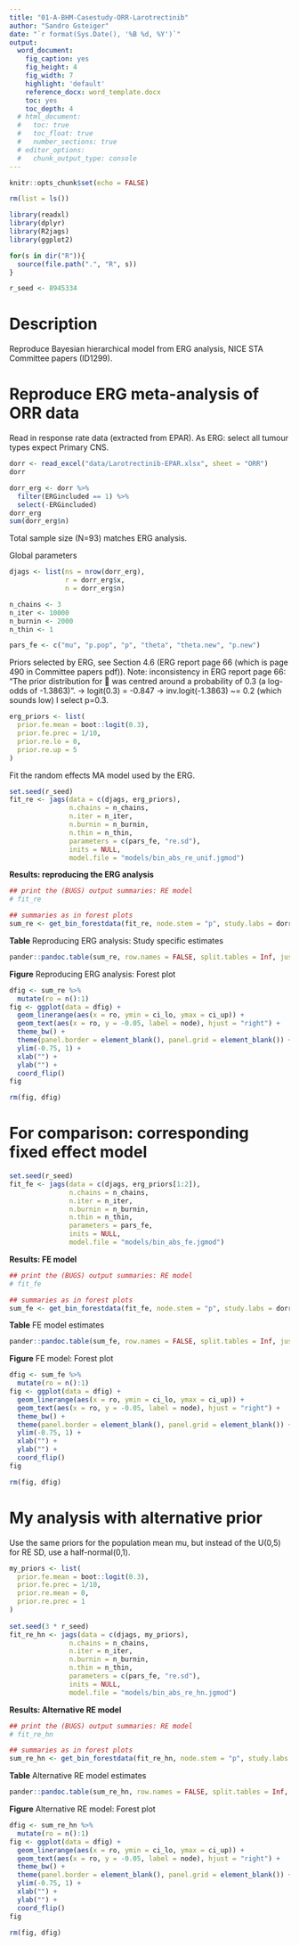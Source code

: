 ```yaml
---
title: "01-A-BHM-Casestudy-ORR-Larotrectinib"
author: "Sandro Gsteiger"
date: "`r format(Sys.Date(), '%B %d, %Y')`"
output: 
  word_document:
    fig_caption: yes
    fig_height: 4
    fig_width: 7
    highlight: 'default'
    reference_docx: word_template.docx
    toc: yes
    toc_depth: 4
  # html_document:
  #   toc: true
  #   toc_float: true
  #   number_sections: true
  # editor_options: 
  #   chunk_output_type: console
---
```


```r
knitr::opts_chunk$set(echo = FALSE)

rm(list = ls())

library(readxl)
library(dplyr)
library(R2jags)
library(ggplot2)

for(s in dir("R")){
  source(file.path(".", "R", s))
}

r_seed <- 8945334
```

# Description

Reproduce Bayesian hierarchical model from ERG analysis, NICE STA Committee papers (ID1299).



# Reproduce ERG meta-analysis of ORR data
Read in response rate data (extracted from EPAR).
As ERG: select all tumour types expect Primary CNS.
```r
dorr <- read_excel("data/Larotrectinib-EPAR.xlsx", sheet = "ORR")
dorr

dorr_erg <- dorr %>%
  filter(ERGincluded == 1) %>%
  select(-ERGincluded)
dorr_erg
sum(dorr_erg$n)
```

Total sample size (N=93) matches ERG  analysis.


Global parameters
```r
djags <- list(ns = nrow(dorr_erg),
              r = dorr_erg$x,
              n = dorr_erg$n)

n_chains <- 3
n_iter <- 10000
n_burnin <- 2000
n_thin <- 1

pars_fe <- c("mu", "p.pop", "p", "theta", "theta.new", "p.new")
```

Priors selected by ERG, see Section 4.6 (ERG report page 66 (which is page 490 in Committee papers pdf)).
Note: inconsistency in ERG report page 66: "The prior distribution for  was centred around a probability of 0.3 (a log-odds of -1.3863)".
-> logit(0.3) = -0.847
-> inv.logit(-1.3863) ~= 0.2 (which sounds low)
I select p=0.3.
```r
erg_priors <- list(
  prior.fe.mean = boot::logit(0.3),
  prior.fe.prec = 1/10,
  prior.re.lo = 0,
  prior.re.up = 5
)
```

Fit the random effects MA model used by the ERG.
```r
set.seed(r_seed)
fit_re <- jags(data = c(djags, erg_priors),
               n.chains = n_chains,
               n.iter = n_iter,
               n.burnin = n_burnin,
               n.thin = n_thin,
               parameters = c(pars_fe, "re.sd"),
               inits = NULL,
               model.file = "models/bin_abs_re_unif.jgmod")
```


__Results: reproducing the ERG analysis__

```r
## print the (BUGS) output summaries: RE model
# fit_re

## summaries as in forest plots
sum_re <- get_bin_forestdata(fit_re, node.stem = "p", study.labs = dorr_erg$`Tumour type`)
```


__Table__ Reproducing ERG analysis: Study specific estimates
```r
pander::pandoc.table(sum_re, row.names = FALSE, split.tables = Inf, justify = "lccc", digits = 2)
```

__Figure__ Reproducing ERG analysis: Forest plot
```r
dfig <- sum_re %>%
  mutate(ro = n():1)
fig <- ggplot(data = dfig) +
  geom_linerange(aes(x = ro, ymin = ci_lo, ymax = ci_up)) +
  geom_text(aes(x = ro, y = -0.05, label = node), hjust = "right") +
  theme_bw() +
  theme(panel.border = element_blank(), panel.grid = element_blank()) +
  ylim(-0.75, 1) +
  xlab("") +
  ylab("") +
  coord_flip()
fig

rm(fig, dfig)
```


# For comparison: corresponding fixed effect model
```r
set.seed(r_seed)
fit_fe <- jags(data = c(djags, erg_priors[1:2]),
               n.chains = n_chains,
               n.iter = n_iter,
               n.burnin = n_burnin,
               n.thin = n_thin,
               parameters = pars_fe,
               inits = NULL,
               model.file = "models/bin_abs_fe.jgmod")
```

__Results: FE model__

```r
## print the (BUGS) output summaries: RE model
# fit_fe

## summaries as in forest plots
sum_fe <- get_bin_forestdata(fit_fe, node.stem = "p", study.labs = dorr_erg$`Tumour type`)
```


__Table__ FE model estimates
```r
pander::pandoc.table(sum_fe, row.names = FALSE, split.tables = Inf, justify = "lccc", digits = 2)
```

__Figure__ FE model: Forest plot
```r
dfig <- sum_fe %>%
  mutate(ro = n():1)
fig <- ggplot(data = dfig) +
  geom_linerange(aes(x = ro, ymin = ci_lo, ymax = ci_up)) +
  geom_text(aes(x = ro, y = -0.05, label = node), hjust = "right") +
  theme_bw() +
  theme(panel.border = element_blank(), panel.grid = element_blank()) +
  ylim(-0.75, 1) +
  xlab("") +
  ylab("") +
  coord_flip()
fig

rm(fig, dfig)
```



# My analysis with alternative prior
Use the same priors for the population mean mu, but instead of the U(0,5) for RE SD, use a half-normal(0,1).

```r
my_priors <- list(
  prior.fe.mean = boot::logit(0.3),
  prior.fe.prec = 1/10,
  prior.re.mean = 0,
  prior.re.prec = 1
)
  
set.seed(3 * r_seed)
fit_re_hn <- jags(data = c(djags, my_priors),
               n.chains = n_chains,
               n.iter = n_iter,
               n.burnin = n_burnin,
               n.thin = n_thin,
               parameters = c(pars_fe, "re.sd"),
               inits = NULL,
               model.file = "models/bin_abs_re_hn.jgmod")
```


__Results: Alternative RE model__

```r
## print the (BUGS) output summaries: RE model
# fit_re_hn

## summaries as in forest plots
sum_re_hn <- get_bin_forestdata(fit_re_hn, node.stem = "p", study.labs = dorr_erg$`Tumour type`)
```


__Table__ Alternative RE model estimates
```r
pander::pandoc.table(sum_re_hn, row.names = FALSE, split.tables = Inf, justify = "lccc", digits = 2)
```

__Figure__ Alternative RE model: Forest plot
```r
dfig <- sum_re_hn %>%
  mutate(ro = n():1)
fig <- ggplot(data = dfig) +
  geom_linerange(aes(x = ro, ymin = ci_lo, ymax = ci_up)) +
  geom_text(aes(x = ro, y = -0.05, label = node), hjust = "right") +
  theme_bw() +
  theme(panel.border = element_blank(), panel.grid = element_blank()) +
  ylim(-0.75, 1) +
  xlab("") +
  ylab("") +
  coord_flip()
fig

rm(fig, dfig)
```


